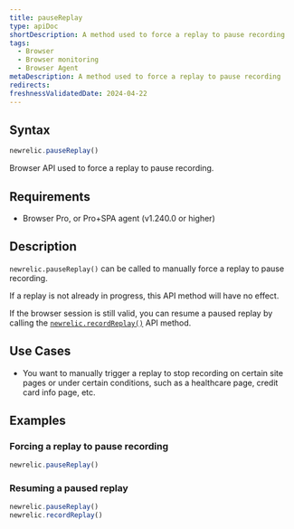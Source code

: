 ```yaml
---
title: pauseReplay
type: apiDoc
shortDescription: A method used to force a replay to pause recording
tags:
  - Browser
  - Browser monitoring
  - Browser Agent
metaDescription: A method used to force a replay to pause recording
redirects:
freshnessValidatedDate: 2024-04-22
---
```


## Syntax

```js
newrelic.pauseReplay()
```

Browser API used to force a replay to pause recording.

## Requirements

* Browser Pro, or Pro+SPA agent (v1.240.0 or higher)

## Description

`newrelic.pauseReplay()` can be called to manually force a replay to pause recording.

If a replay is not already in progress, this API method will have no effect.

If the browser session is still valid, you can resume a paused replay by calling the [`newrelic.recordReplay()`](/docs/browser/new-relic-browser/browser-apis/recordReplay) API method.

## Use Cases

* You want to manually trigger a replay to stop recording on certain site pages or under certain conditions, such as a healthcare page, credit card info page, etc.

## Examples

### Forcing a replay to pause recording

```js
newrelic.pauseReplay()
```

### Resuming a paused replay

```js
newrelic.pauseReplay()
newrelic.recordReplay()
```
